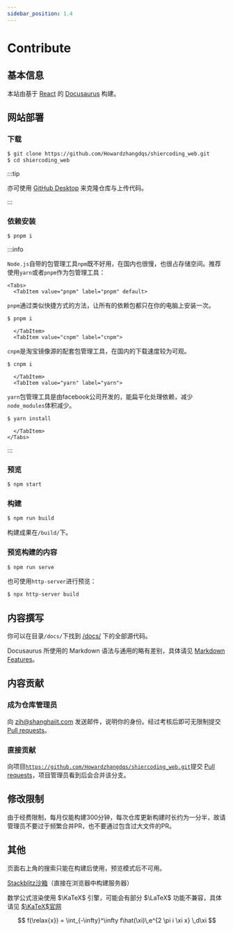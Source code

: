 ```yaml
---
sidebar_position: 1.4
---
```


# Contribute


## 基本信息

本站由基于 [React](https://zh-hans.reactjs.org/) 的 [Docusaurus](https://docusaurus.io/zh-CN/) 构建。

## 网站部署

### 下载

```bash
$ git clone https://github.com/Howardzhangdqs/shiercoding_web.git
$ cd shiercoding_web
```

:::tip

亦可使用 [GitHub Desktop](https://desktop.github.com/) 来克隆仓库与上传代码。

:::

### 依赖安装

```bash
$ pnpm i
```

:::info

`Node.js`自带的包管理工具`npm`既不好用，在国内也很慢，也很占存储空间。推荐使用`yarn`或者`pnpm`作为包管理工具：


```mdx-code-block
<Tabs>
  <TabItem value="pnpm" label="pnpm" default>
```
`pnpm`通过类似快捷方式的方法，让所有的依赖包都只在你的电脑上安装一次。
```bash
$ pnpm i
```
```mdx-code-block
  </TabItem>
  <TabItem value="cnpm" label="cnpm">
```
`cnpm`是淘宝镜像源的配套包管理工具，在国内的下载速度较为可观。
```bash
$ cnpm i
```
```mdx-code-block
  </TabItem>
  <TabItem value="yarn" label="yarn">
```
`yarn`包管理工具是由facebook公司开发的，能扁平化处理依赖，减少`node_modules`体积减少。
```bash
$ yarn install
```
```mdx-code-block
  </TabItem>
</Tabs>
```

:::

### 预览

```bash
$ npm start
```

### 构建

```bash
$ npm run build
```

构建成果在`/build/`下。

### 预览构建的内容

```bash
$ npm run serve
```

也可使用`http-server`进行预览：

```bash
$ npx http-server build
```

## 内容撰写

你可以在目录`/docs/`下找到 [/docs/](/docs/intro) 下的全部源代码。

Docusaurus 所使用的 Markdown 语法与通用的略有差别，具体请见 [Markdown Features](https://docusaurus.io/zh-CN/docs/markdown-features)。

## 内容贡献

### 成为仓库管理员

向 <zjh@shanghaiit.com> 发送邮件，说明你的身份。经过考核后即可无限制提交 [Pull requests](https://github.com/Howardzhangdqs/shiercoding_web/pulls)。

### 直接贡献

向项目[`https://github.com/Howardzhangdqs/shiercoding_web.git`](https://github.com/Howardzhangdqs/shiercoding_web)提交 [Pull requests](https://github.com/Howardzhangdqs/shiercoding_web/pulls)，项目管理员看到后会合并该分支。

## 修改限制

由于经费限制，每月仅能构建300分钟，每次仓库更新构建时长约为一分半，故请管理员不要过于频繁合并PR，也不要通过包含过大文件的PR。

## 其他

页面右上角的搜索只能在构建后使用，预览模式后不可用。

[Stackblitz沙箱](https://stackblitz.com/github/Howardzhangdqs/shiercoding_web/)（直接在浏览器中构建服务器）

数学公式渲染使用 $\KaTeX$ 引擎，可能会有部分 $\LaTeX$ 功能不兼容，具体请见 [$\KaTeX$官网](https://katex.org/)

$$
f(\relax{x}) = \int_{-\infty}^\infty
    f\hat(\xi)\,e^{2 \pi i \xi x}
    \,d\xi
$$
